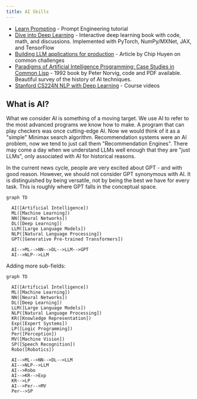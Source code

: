 ```yaml
---
title: AI Skills
---
```


* [Learn Prompting](https://learnprompting.org/docs/intro) - Prompt Engineering tutorial
* [Dive into Deep Learning](https://www.d2l.ai) - Interactive deep learning book with code, math, and discussions. Implemented with PyTorch, NumPy/MXNet, JAX, and TensorFlow
* [Building LLM applications for production](https://huyenchip.com/2023/04/11/llm-engineering.html) - Article by Chip Huyen on common challenges 
* [Paradigms of Artificial Intelligence Programming: Case Studies in Common Lisp](https://github.com/norvig/paip-lisp) - 1992 book by Peter Norvig, code and PDF available. Beautiful survey of the history of AI techniques.
* [Stanford CS224N NLP with Deep Learning](https://www.youtube.com/watch?v=rmVRLeJRkl4&list=PLoROMvodv4rOSH4v6133s9LFPRHjEmbmJ&index=1) - Course videos

## What is AI?

What we consider AI is something of a moving target. We use AI to refer to the most advanced programs we know how to make. A program that can play checkers was once cutting-edge AI. Now we would think of it as a "simple" Minimax search algorithm. Recommendation systems were an AI problem, now we tend to just call them "Recommendation Engines". There may come a day when we understand LLMs well enough that they are "just LLMs", only associated with AI for historical reasons.

In the current news cycle, people are very excited about GPT - and with good reason. However, we should not consider GPT synonymous with AI. It is distinguished by being versatile, not by being the best we have for every task. This is roughly where GPT falls in the conceptual space.

```mermaid
graph TD

  AI([Artificial Intelligence])
  ML([Machine Learning])
  NN([Neural Networks])
  DL([Deep Learning])
  LLM([Large Language Models])
  NLP([Natural Language Processing])
  GPT([Generative Pre-trained Transformers])
  
  AI-->ML-->NN-->DL-->LLM-->GPT
  AI-->NLP-->LLM
```
Adding more sub-fields:

```mermaid
graph TD

  AI([Artificial Intelligence])
  ML([Machine Learning])
  NN([Neural Networks])
  DL([Deep Learning])
  LLM([Large Language Models])
  NLP([Natural Language Processing])
  KR([Knowledge Representation])
  Exp([Expert Systems])
  LP([Logic Programming])
  Per([Perception])
  MV([Machine Vision])
  SP([Speech Recognition])
  Robo([Robotics])

  AI-->ML-->NN-->DL-->LLM
  AI-->NLP-->LLM
  AI-->Robo
  AI-->KR-->Exp
  KR-->LP
  AI-->Per-->MV
  Per-->SP
```


